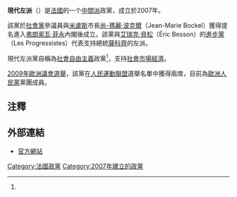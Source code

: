 {{NoteTA |G1=Country |1=zh-cn:左翼;zh-tw:左派}}
{{Infobox political party
| party_name = 現代左派
| native_name = Gauche Moderne
| party_logo =
| colorcode = purple
| leader = [[尚-瑪麗·波克爾|尚-瑪麗·波克爾]]
| foundation = 2007
| ideology = [[社會自由主義|社會自由主義]]<ref name="Challenges">{{Citation |url=http://www.challenges.fr/actualites/business/20070926.CHA1001/bockel_cree_la_gauche_moderne_et_sallie_a_lump.html |title=Bockel crée la Gauche moderne et s'allie à l'UMP (Bockel creates the Modern Left and allies with the UMP) |publisher=Challenges.fr (in French) |date=26 Sep 2007 |accessdate=28 June 2011 }}{{dead link|date=2018年1月 |bot=InternetArchiveBot |fix-attempted=yes }}</ref><br>[[第三種道路|第三種道路]]
| european = 無
| europarl = [[歐洲人民黨|歐洲人民黨]]<ref>http://www.eppgroup.eu/home/docs/eppgroup-members-list-240609.pdf {{Wayback|url=http://www.eppgroup.eu/home/docs/eppgroup-members-list-240609.pdf |date=20110728015226 }} List of members of the EPP group</ref>
| international = 無
| colours = [[紫羅蘭色|紫羅蘭色]]
| headquarters = 10 rue des Haudriettes <br> 75003 Paris
| website = [http://www.lagauchemoderne.org www.lagauchemoderne.org]
| seats1_title = [[法國國民議會|國民議會]]
| seats1       = {{Infobox political party/seats|0|577|hex=purple}}
| seats2_title = [[法國參議院|參議院]]
| seats2       = {{Infobox political party/seats|1|348|hex=purple}}
| seats3_title = [[歐洲議會|歐洲議會]]
| seats3       = {{Infobox political party/seats|0|74|hex=purple}}
}}
'''現代左派'''（{{lang-fr|La Gauche moderne, LGM}}）是[[法國|法國]]的一个[[中間派|中間派]]政黨，成立於2007年。

該黨於[[社會黨_(法國)|社會黨]]參議員與[[米盧斯|米盧斯]]市長[[尚-瑪麗·波克爾|尚-瑪麗·波克爾]]（Jean-Marie Bockel）獲得提名進入[[弗朗索瓦·菲永|弗朗索瓦·菲永]]內閣後成立。該黨與[[艾瑞克·貝松|艾瑞克·貝松]]（Éric Besson）的[[進步黨_(法國)|進步黨]]（Les Progressistes）代表支持總統[[薩科齊|薩科齊]]的左派。

現代左派黨自稱為[[社會自由主義|社會自由主義]]政黨<ref name="Challenges"/>，支持[[社會市場經濟|社會市場經濟]]。

[[2009年歐洲議會選舉|2009年歐洲議會選舉]]，該黨在[[人民運動聯盟|人民運動聯盟]]選舉名單中獲得兩席，目前為[[歐洲人民黨|歐洲人民黨]]黨團成員。

==注釋==
{{reflist}}

==外部連結==
*[http://www.lagauchemoderne.org 官方網站] {{Wayback|url=http://www.lagauchemoderne.org/ |date=20080123141301 }}

{{法國政黨}}

[[Category:法國政黨|Category:法國政黨]]
[[Category:2007年建立的政黨|Category:2007年建立的政黨]]